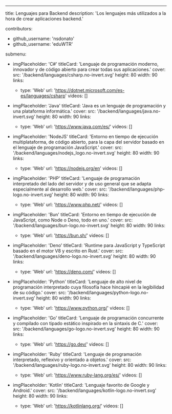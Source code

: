 ---
title: Lenguajes para Backend
description: 'Los lenguajes más utilizados a la hora de crear aplicaciones backend.'

contributors:
  - github_username: 'nsdonato'
  - github_username: 'eduWTR'

submenu:
  - imgPlaceholder: 'C#'
    titleCard: 'Lenguaje de programación moderno, innovador y de código abierto para crear todas sus aplicaciones.'
    cover:
      src: '/backend/languages/csharp.no-invert.svg'
      height: 80
      width: 90
    links:
      - type: 'Web'
        url: 'https://dotnet.microsoft.com/es-es/languages/csharp'
    videos: []

  - imgPlaceholder: 'Java'
    titleCard: 'Java es un lenguaje de programación y una plataforma informática.'
    cover:
      src: '/backend/languages/java.no-invert.svg'
      height: 80
      width: 90
    links:
      - type: 'Web'
        url: 'https://www.java.com/es/'
    videos: []

  - imgPlaceholder: 'NodeJS'
    titleCard: 'Entorno en tiempo de ejecución multiplataforma, de código abierto, para la capa del servidor basado en el lenguaje de programación JavaScript.'
    cover:
      src: '/backend/languages/nodejs_logo.no-invert.svg'
      height: 80
      width: 90
    links:
      - type: 'Web'
        url: 'https://nodejs.org/en'
    videos: []

  - imgPlaceholder: 'PHP'
    titleCard: 'Lenguaje de programación interpretado​ del lado del servidor y de uso general que se adapta especialmente al desarrollo web.'
    cover:
      src: '/backend/languages/php-logo.no-invert.svg'
      height: 80
      width: 90
    links:
      - type: 'Web'
        url: 'https://www.php.net/'
    videos: []

  - imgPlaceholder: 'Bun'
    titleCard: 'Entorno en tiempo de ejecución de JavaScript, como Node o Deno, todo en uno.'
    cover:
      src: '/backend/languages/bun-logo.no-invert.svg'
      height: 80
      width: 90
    links:
      - type: 'Web'
        url: 'https://bun.sh/'
    videos: []

  - imgPlaceholder: 'Deno'
    titleCard: 'Runtime para JavaScript y TypeScript basado en el motor V8 y escrito en Rust.'
    cover:
      src: '/backend/languages/deno-logo.no-invert.svg'
      height: 80
      width: 90
    links:
      - type: 'Web'
        url: 'https://deno.com/'
    videos: []

  - imgPlaceholder: 'Python'
    titleCard: 'Lenguaje de alto nivel de programación interpretado cuya filosofía hace hincapié en la legibilidad de su código.'
    cover:
      src: '/backend/languages/python-logo.no-invert.svg'
      height: 80
      width: 90
    links:
      - type: 'Web'
        url: 'https://www.python.org/'
    videos: []

  - imgPlaceholder: 'Go'
    titleCard: 'Lenguaje de programación concurrente y compilado con tipado estático inspirado en la sintaxis de C.'
    cover:
      src: '/backend/languages/go-logo.no-invert.svg'
      height: 80
      width: 90
    links:
      - type: 'Web'
        url: 'https://go.dev/'
    videos: []

  - imgPlaceholder: 'Ruby'
    titleCard: 'Lenguaje de programación interpretado, reflexivo y orientado a objetos.'
    cover:
      src: '/backend/languages/ruby-logo.no-invert.svg'
      height: 80
      width: 90
    links:
      - type: 'Web'
        url: 'https://www.ruby-lang.org/es/'
    videos: []

  - imgPlaceholder: 'Kotlin'
    titleCard: 'Lenguaje favorito de Google y Android.'
    cover:
      src: '/backend/languages/kotlin-logo.no-invert.svg'
      height: 80
      width: 90
    links:
      - type: 'Web'
        url: 'https://kotlinlang.org/'
    videos: []